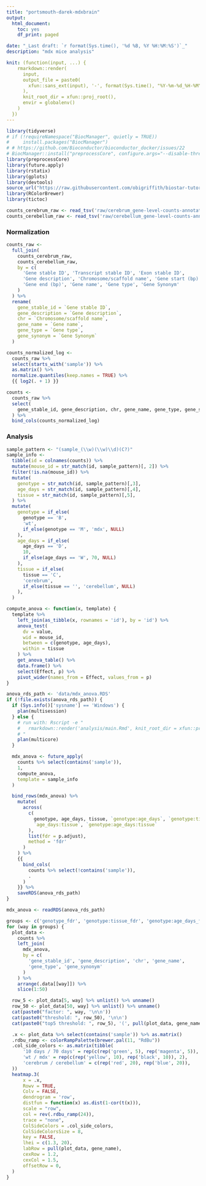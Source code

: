 ```yaml
---
title: "portsmouth-darek-mdxbrain"
output:
  html_document:
    toc: yes
    df_print: paged

date: "_Last draft: `r format(Sys.time(), '%d %B, %Y %H:%M:%S')`_"
description: "mdx mice analysis"

knit: (function(input, ...) {
    rmarkdown::render(
      input,
      output_file = paste0(
        xfun::sans_ext(input), '-', format(Sys.time(), "%Y-%m-%d_%H-%M"), '.html'
      ),
      knit_root_dir = xfun::proj_root(),
      envir = globalenv()
    )
  })
---
```


```r
library(tidyverse)
# if (!requireNamespace("BiocManager", quietly = TRUE))
#     install.packages("BiocManager")
# # https://github.com/Bioconductor/bioconductor_docker/issues/22
# BiocManager::install("preprocessCore", configure.args="--disable-threading")
library(preprocessCore)
library(future.apply)
library(rstatix)
library(gplots)
library(devtools)
source_url("https://raw.githubusercontent.com/obigriffith/biostar-tutorials/master/Heatmaps/heatmap.3.R")
library(RColorBrewer)
library(tictoc)
```

```r
counts_cerebrum_raw <- read_tsv('raw/cerebrum_gene-level-counts-annotated.tsv')
counts_cerebellum_raw <- read_tsv('raw/cerebellum_gene-level-counts-annotated.tsv')
```

### Normalization
```r
counts_raw <-
  full_join(
    counts_cerebrum_raw,
    counts_cerebellum_raw,
    by = c(
      'Gene stable ID', 'Transcript stable ID', 'Exon stable ID',
      'Gene description', 'Chromosome/scaffold name', 'Gene start (bp)',
      'Gene end (bp)', 'Gene name', 'Gene type', 'Gene Synonym'
    )
  ) %>%
  rename(
    gene_stable_id = `Gene stable ID`,
    gene_description = `Gene description`,
    chr = `Chromosome/scaffold name`,
    gene_name = `Gene name`,
    gene_type = `Gene type`,
    gene_synonym = `Gene Synonym`
  )

counts_normalized_log <-
  counts_raw %>%
  select(starts_with('sample')) %>%
  as.matrix() %>%
  normalize.quantiles(keep.names = TRUE) %>%
  {{ log2(. + 1) }}

counts <-
  counts_raw %>%
  select(
    gene_stable_id, gene_description, chr, gene_name, gene_type, gene_synonym
  ) %>%
  bind_cols(counts_normalized_log)
```

### Analysis
```r
sample_pattern <- "(sample_(\\w)(\\w)\\d)(C?)"
sample_info <-
  tibble(id = colnames(counts)) %>%
  mutate(mouse_id = str_match(id, sample_pattern)[, 2]) %>%
  filter(!is.na(mouse_id)) %>%
  mutate(
    genotype = str_match(id, sample_pattern)[,3],
    age_days = str_match(id, sample_pattern)[,4],
    tissue = str_match(id, sample_pattern)[,5],
  ) %>%
  mutate(
    genotype = if_else(
      genotype == 'B',
      'wt',
      if_else(genotype == 'M', 'mdx', NULL)
    ),
    age_days = if_else(
      age_days == 'D',
      10,
      if_else(age_days == 'W', 70, NULL)
    ),
    tissue = if_else(
      tissue == 'C',
      'cerebrum',
      if_else(tissue == '', 'cerebellum', NULL)
    ),
  )

compute_anova <- function(x, template) {
  template %>%
    left_join(as_tibble(x, rownames = 'id'), by = 'id') %>%
    anova_test(
      dv = value,
      wid = mouse_id,
      between = c(genotype, age_days),
      within = tissue
    ) %>%
    get_anova_table() %>%
    data.frame() %>%
    select(Effect, p) %>%
    pivot_wider(names_from = Effect, values_from = p)
}
```

```r
anova_rds_path <- 'data/mdx_anova.RDS'
if (!file.exists(anova_rds_path)) {
  if (Sys.info()['sysname'] == 'Windows') {
    plan(multisession)
  } else {
    # run with: Rscript -e "
    #   rmarkdown::render('analysis/main.Rmd', knit_root_dir = xfun::proj_root())
    # "
    plan(multicore)
  }

  mdx_anova <- future_apply(
    counts %>% select(contains('sample')),
    1,
    compute_anova,
    template = sample_info
  )

  bind_rows(mdx_anova) %>%
    mutate(
      across(
        c(
          genotype, age_days, tissue, `genotype:age_days`, `genotype:tissue`,
          `age_days:tissue`, `genotype:age_days:tissue`
        ),
        list(fdr = p.adjust),
        method = 'fdr'
      )
    ) %>%
    {{
      bind_cols(
        counts %>% select(!contains('sample')),
        .
      )
    }} %>%
    saveRDS(anova_rds_path)
}
```

```r
mdx_anova <- readRDS(anova_rds_path)
```

```r
groups <- c('genotype_fdr', 'genotype:tissue_fdr', 'genotype:age_days_fdr')
for (way in groups) {
  plot_data <-
    counts %>%
    left_join(
      mdx_anova,
      by = c(
        'gene_stable_id', 'gene_description', 'chr', 'gene_name',
        'gene_type', 'gene_synonym'
      )
    ) %>%
    arrange(.data[[way]]) %>%
    slice(1:50)

  row_5 <- plot_data[5, way] %>% unlist() %>% unname()
  row_50 <- plot_data[50, way] %>% unlist() %>% unname()
  cat(paste0("factor: ", way, '\n\n'))
  cat(paste0("threshold: ", row_50), '\n\n')
  cat(paste0("top5 threshold: ", row_5), '(', pull(plot_data, gene_name)[1:5], ')')

  .x <- plot_data %>% select(contains('sample')) %>% as.matrix()
  .rdbu_ramp <- colorRampPalette(brewer.pal(11, "RdBu"))
  .col_side_colors <- as.matrix(tibble(
      '10 days / 70 days' = rep(c(rep('green', 5), rep('magenta', 5)), 4),
      'wt / mdx' = rep(c(rep('yellow', 10), rep('black', 10)), 2),
      'cerebrum / cerebellum' = c(rep('red', 20), rep('blue', 20)),
  ))
  heatmap.3(
      x = .x,
      Rowv = TRUE,
      Colv = FALSE,
      dendrogram = 'row',
      distfun = function(x) as.dist(1-cor(t(x))),
      scale = "row",
      col = rev(.rdbu_ramp(24)),
      trace = "none",
      ColSideColors = .col_side_colors,
      ColSideColorsSize = 8,
      key = FALSE,
      lhei = c(1.3, 20),
      labRow = pull(plot_data, gene_name),
      cexRow = 1.2,
      cexCol = 1.5,
      offsetRow = 0,
  )
}
```
